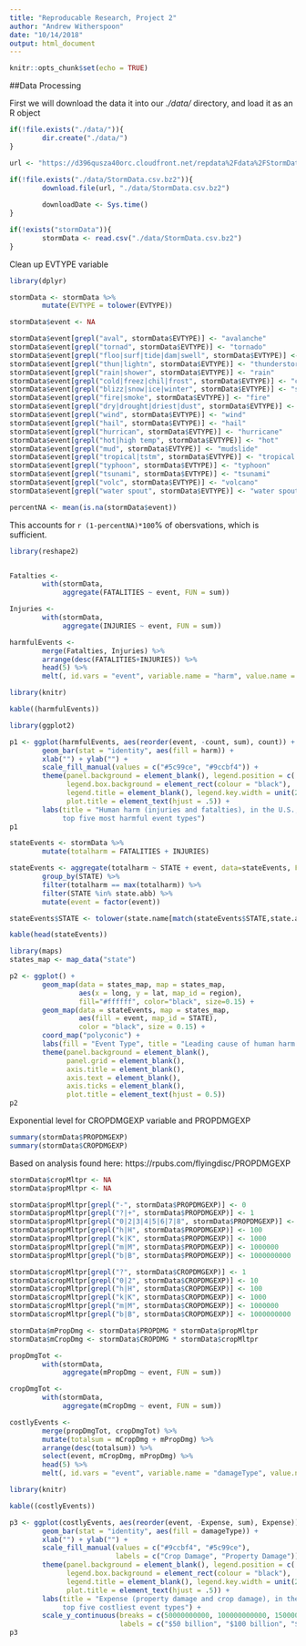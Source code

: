 ```yaml
---
title: "Reproducable Research, Project 2"
author: "Andrew Witherspoon"
date: "10/14/2018"
output: html_document
---
```


```r
knitr::opts_chunk$set(echo = TRUE)
```

##Data Processing

First we will download the data it into our *./data/* directory, and load it as an R object
```r
if(!file.exists("./data/")){
        dir.create("./data/")
}

url <- "https://d396qusza40orc.cloudfront.net/repdata%2Fdata%2FStormData.csv.bz2"

if(!file.exists("./data/StormData.csv.bz2")){
        download.file(url, "./data/StormData.csv.bz2")
        
        downloadDate <- Sys.time()
}

if(!exists("stormData")){
        stormData <- read.csv("./data/StormData.csv.bz2")
}
```
Clean up EVTYPE variable
```r
library(dplyr)

stormData <- stormData %>%
        mutate(EVTYPE = tolower(EVTYPE))

stormData$event <- NA

stormData$event[grepl("aval", stormData$EVTYPE)] <- "avalanche"
stormData$event[grepl("tornad", stormData$EVTYPE)] <- "tornado"
stormData$event[grepl("floo|surf|tide|dam|swell", stormData$EVTYPE)] <- "flood"
stormData$event[grepl("thun|lightn", stormData$EVTYPE)] <- "thunderstorm"
stormData$event[grepl("rain|shower", stormData$EVTYPE)] <- "rain"
stormData$event[grepl("cold|freez|chil|frost", stormData$EVTYPE)] <- "cold"
stormData$event[grepl("blizz|snow|ice|winter", stormData$EVTYPE)] <- "snow"
stormData$event[grepl("fire|smoke", stormData$EVTYPE)] <- "fire"
stormData$event[grepl("dry|drought|driest|dust", stormData$EVTYPE)] <- "dry"
stormData$event[grepl("wind", stormData$EVTYPE)] <- "wind"
stormData$event[grepl("hail", stormData$EVTYPE)] <- "hail"
stormData$event[grepl("hurrican", stormData$EVTYPE)] <- "hurricane"
stormData$event[grepl("hot|high temp", stormData$EVTYPE)] <- "hot"
stormData$event[grepl("mud", stormData$EVTYPE)] <- "mudslide"
stormData$event[grepl("tropical|tstm", stormData$EVTYPE)] <- "tropical storm"
stormData$event[grepl("typhoon", stormData$EVTYPE)] <- "typhoon"
stormData$event[grepl("tsunami", stormData$EVTYPE)] <- "tsunami"
stormData$event[grepl("volc", stormData$EVTYPE)] <- "volcano"
stormData$event[grepl("water spout", stormData$EVTYPE)] <- "water spout"

percentNA <- mean(is.na(stormData$event))
```
This accounts for `r (1-percentNA)*100`% of obersvations, which is sufficient.

```r
library(reshape2)


Fatalties <- 
        with(stormData,
             aggregate(FATALITIES ~ event, FUN = sum))

Injuries <-
        with(stormData,
             aggregate(INJURIES ~ event, FUN = sum))

harmfulEvents <-
        merge(Fatalties, Injuries) %>%
        arrange(desc(FATALITIES+INJURIES)) %>%
        head(5) %>%
        melt(, id.vars = "event", variable.name = "harm", value.name = "count")

library(knitr)

kable((harmfulEvents))
```

```r
library(ggplot2)

p1 <- ggplot(harmfulEvents, aes(reorder(event, -count, sum), count)) +
        geom_bar(stat = "identity", aes(fill = harm)) +
        xlab("") + ylab("") +
        scale_fill_manual(values = c("#5c99ce", "#9ccbf4")) +
        theme(panel.background = element_blank(), legend.position = c(.85,.90),
              legend.box.background = element_rect(colour = "black"),
              legend.title = element_blank(), legend.key.width = unit(2,"cm"),
              plot.title = element_text(hjust = .5)) +
        labs(title = "Human harm (injuries and fatalties), in the U.S., 
             top five most harmful event types")
p1
```

```r
stateEvents <- stormData %>%
        mutate(totalharm = FATALITIES + INJURIES)

stateEvents <- aggregate(totalharm ~ STATE + event, data=stateEvents, FUN = sum) %>%
        group_by(STATE) %>%
        filter(totalharm == max(totalharm)) %>%
        filter(STATE %in% state.abb) %>%
        mutate(event = factor(event))

stateEvents$STATE <- tolower(state.name[match(stateEvents$STATE,state.abb)])

kable(head(stateEvents))
```


```r
library(maps)
states_map <- map_data("state")

p2 <- ggplot() +
        geom_map(data = states_map, map = states_map,
                 aes(x = long, y = lat, map_id = region),
                 fill="#ffffff", color="black", size=0.15) +
        geom_map(data = stateEvents, map = states_map,
                 aes(fill = event, map_id = STATE),
                 color = "black", size = 0.15) +
        coord_map("polyconic") +
        labs(fill = "Event Type", title = "Leading cause of human harm \n(injuries + fatalaties), by state") +
        theme(panel.background = element_blank(),
              panel.grid = element_blank(),
              axis.title = element_blank(),
              axis.text = element_blank(),
              axis.ticks = element_blank(),
              plot.title = element_text(hjust = 0.5))
p2
```
Exponential level for CROPDMGEXP variable and PROPDMGEXP
```r
summary(stormData$PROPDMGEXP)
summary(stormData$CROPDMGEXP)
```

Based on analysis found here: https://rpubs.com/flyingdisc/PROPDMGEXP
```r
stormData$cropMltpr <- NA
stormData$propMltpr <- NA

stormData$propMltpr[grepl("-", stormData$PROPDMGEXP)] <- 0
stormData$propMltpr[grepl("?|+", stormData$PROPDMGEXP)] <- 1
stormData$propMltpr[grepl("0|2|3|4|5|6|7|8", stormData$PROPDMGEXP)] <- 10
stormData$propMltpr[grepl("h|H", stormData$PROPDMGEXP)] <- 100
stormData$propMltpr[grepl("k|K", stormData$PROPDMGEXP)] <- 1000
stormData$propMltpr[grepl("m|M", stormData$PROPDMGEXP)] <- 1000000
stormData$propMltpr[grepl("b|B", stormData$PROPDMGEXP)] <- 1000000000

stormData$cropMltpr[grepl("?", stormData$CROPDMGEXP)] <- 1
stormData$cropMltpr[grepl("0|2", stormData$CROPDMGEXP)] <- 10
stormData$cropMltpr[grepl("h|H", stormData$CROPDMGEXP)] <- 100
stormData$cropMltpr[grepl("k|K", stormData$CROPDMGEXP)] <- 1000
stormData$cropMltpr[grepl("m|M", stormData$CROPDMGEXP)] <- 1000000
stormData$cropMltpr[grepl("b|B", stormData$CROPDMGEXP)] <- 1000000000

stormData$mPropDmg <- stormData$PROPDMG * stormData$propMltpr
stormData$mCropDmg <- stormData$CROPDMG * stormData$cropMltpr
```

```r
propDmgTot <- 
        with(stormData,
             aggregate(mPropDmg ~ event, FUN = sum))

cropDmgTot <- 
        with(stormData,
             aggregate(mCropDmg ~ event, FUN = sum))

costlyEvents <-
        merge(propDmgTot, cropDmgTot) %>%
        mutate(totalsum = mCropDmg + mPropDmg) %>%
        arrange(desc(totalsum)) %>%
        select(event, mCropDmg, mPropDmg) %>%
        head(5) %>%
        melt(, id.vars = "event", variable.name = "damageType", value.name = "Expense")

library(knitr)

kable((costlyEvents))
```

```r
p3 <- ggplot(costlyEvents, aes(reorder(event, -Expense, sum), Expense)) +
        geom_bar(stat = "identity", aes(fill = damageType)) +
        xlab("") + ylab("") +
        scale_fill_manual(values = c("#9ccbf4", "#5c99ce"), 
                          labels = c("Crop Damage", "Property Damage")) +
        theme(panel.background = element_blank(), legend.position = c(.85,.90),
              legend.box.background = element_rect(colour = "black"),
              legend.title = element_blank(), legend.key.width = unit(2,"cm"),
              plot.title = element_text(hjust = .5)) +
        labs(title = "Expense (property damage and crop damage), in the U.S,
             top five costliest event types") +
        scale_y_continuous(breaks = c(50000000000, 100000000000, 150000000000),
                           labels = c("$50 billion", "$100 billion", "$150 billion"))
p3
```